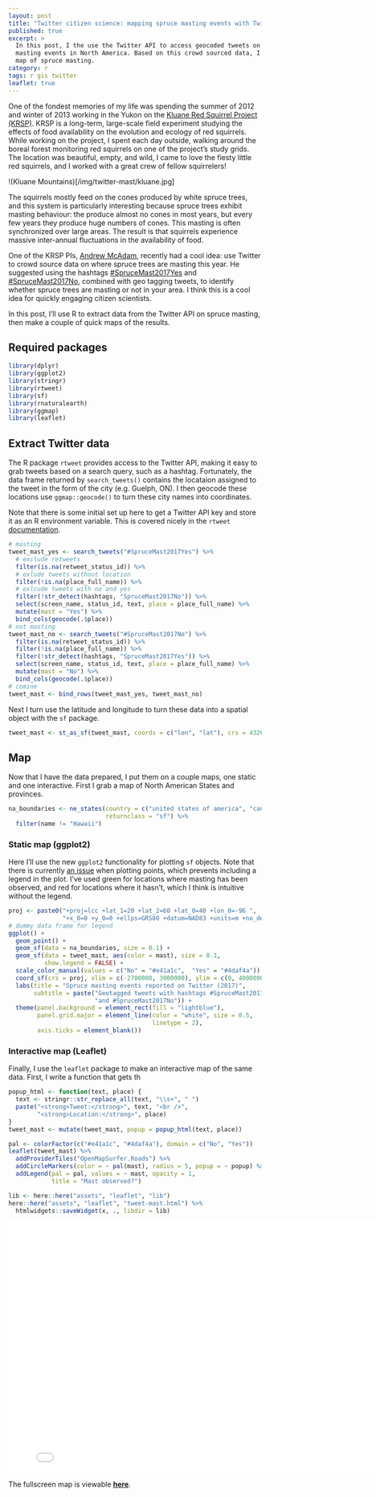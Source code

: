 ```yaml
---
layout: post
title: "Twitter citizen science: mapping spruce masting events with Twitter"
published: true
excerpt: >
  In this post, I the use the Twitter API to access geocoded tweets on spruce 
  masting events in North America. Based on this crowd sourced data, I produce a
  map of spruce masting.
category: r
tags: r gis twitter
leaflet: true
---
```


One of the fondest memories of my life was spending the summer of 2012 and winter of 2013 working in the Yukon on the [Kluane Red Squirrel Project (KRSP)](http://redsquirrel.biology.ualberta.ca/). KRSP is a long-term, large-scale field experiment studying the effects of food availability on the evolution and ecology of red squirrels. While working on the project, I spent each day outside, walking around the boreal forest monitoring red squirrels on one of the project's study grids. The location was beautiful, empty, and wild, I came to love the fiesty little red squirrels, and I worked with a great crew of fellow squirrelers!

!(Kluane Mountains)[/img/twitter-mast/kluane.jpg]

The squirrels mostly feed on the cones produced by white spruce trees, and this system is particularly interesting because spruce trees exhibit masting behaviour: the produce almost no cones in most years, but every few years they produce huge numbers of cones. This masting is often synchronized over large areas. The result is that squirrels experience massive inter-annual fluctuations in the availability of food.

One of the KRSP PIs, [Andrew McAdam](http://www.mcadamlab.ca/), recently had a cool idea: use Twitter to crowd source data on where spruce trees are masting this year. He suggested using the hashtags [#SpruceMast2017Yes ](https://twitter.com/hashtag/SpruceMast2017Yes?src=hash) and [#SpruceMast2017No ](https://twitter.com/hashtag/SpruceMast2017No?src=hash), combined with geo tagging tweets, to identify whether spruce trees are masting or not in your area. I think this is a cool idea for quickly engaging citizen scientists.

In this post, I'll use R to extract data from the Twitter API on spruce masting, then make a couple of quick maps of the results.

## Required packages

```r
library(dplyr)
library(ggplot2)
library(stringr)
library(rtweet)
library(sf)
library(rnaturalearth)
library(ggmap)
library(leaflet)
```

## Extract Twitter data

The R package `rtweet` provides access to the Twitter API, making it easy to grab tweets based on a search query, such as a hashtag. Fortunately, the data frame returned by `search_tweets()` contains the locataion assigned to the tweet in the form of the city (e.g. Guelph, ON). I then geocode these locations use `ggmap::geocode()` to turn these city names into coordinates.

Note that there is some initial set up here to get a Twitter API key and store it as an R environment variable. This is covered nicely in the `rtweet` [documentation](http://rtweet.info/articles/auth.html).

```r
# masting
tweet_mast_yes <- search_tweets("#SpruceMast2017Yes") %>% 
  # exclude retweets
  filter(is.na(retweet_status_id)) %>% 
  # exlude tweets without location
  filter(!is.na(place_full_name)) %>% 
  # exlcude tweets with no and yes
  filter(!str_detect(hashtags, "SpruceMast2017No")) %>% 
  select(screen_name, status_id, text, place = place_full_name) %>% 
  mutate(mast = "Yes") %>% 
  bind_cols(geocode(.$place))
# not masting
tweet_mast_no <- search_tweets("#SpruceMast2017No") %>% 
  filter(is.na(retweet_status_id)) %>% 
  filter(!is.na(place_full_name)) %>% 
  filter(!str_detect(hashtags, "SpruceMast2017Yes")) %>% 
  select(screen_name, status_id, text, place = place_full_name) %>% 
  mutate(mast = "No") %>% 
  bind_cols(geocode(.$place))
# comine
tweet_mast <- bind_rows(tweet_mast_yes, tweet_mast_no)
```

Next I turn use the latitude and longitude to turn these data into a spatial object with the `sf` package.

```r
tweet_mast <- st_as_sf(tweet_mast, coords = c("lon", "lat"), crs = 4326)
```

## Map 

Now that I have the data prepared, I put them on a couple maps, one static and one interactive. First I grab a map of North American States and provinces.

```r
na_boundaries <- ne_states(country = c("united states of america", "canada"),
                           returnclass = "sf") %>% 
  filter(name != "Hawaii")
```

### Static map (ggplot2)

Here I'll use the new `ggplot2` functionality for plotting `sf` objects. Note that there is currently [an issue](https://github.com/tidyverse/ggplot2/issues/2037) when plotting points, which prevents including a legend in the plot. I've used green for locations where masting has been observed, and red for locations where it hasn't, which I think is intuitive without the legend.

```r
proj <- paste0("+proj=lcc +lat_1=20 +lat_2=60 +lat_0=40 +lon_0=-96 ",
               "+x_0=0 +y_0=0 +ellps=GRS80 +datum=NAD83 +units=m +no_defs")
# dummy data frame for legend
ggplot() +
  geom_point() +
  geom_sf(data = na_boundaries, size = 0.1) +
  geom_sf(data = tweet_mast, aes(color = mast), size = 0.1,
          show.legend = FALSE) +
  scale_color_manual(values = c("No" = "#e41a1c",  "Yes" = "#4daf4a")) +
  coord_sf(crs = proj, xlim = c(-2700000, 3000000), ylim = c(0, 4000000)) +
  labs(title = "Spruce masting events reported on Twitter (2017)",
       subtitle = paste("Geotagged tweets with hashtags #SpruceMast2017Yes",
                        "and #SpruceMast2017No")) +
  theme(panel.background = element_rect(fill = "lightblue"), 
        panel.grid.major = element_line(color = "white", size = 0.5, 
                                        linetype = 2),
        axis.ticks = element_blank())
```

### Interactive map (Leaflet)

Finally, I use the `leaflet` package to make an interactive map of the same data. First, I write a function that gets th

```r
popup_html <- function(text, place) {
  text <- stringr::str_replace_all(text, "\\s+", " ")
  paste("<strong>Tweet:</strong>", text, "<br />", 
        "<strong>Location:</strong>", place)
}
tweet_mast <- mutate(tweet_mast, popup = popup_html(text, place))
```

```r
pal <- colorFactor(c("#e41a1c", "#4daf4a"), domain = c("No", "Yes"))
leaflet(tweet_mast) %>% 
  addProviderTiles("OpenMapSurfer.Roads") %>% 
  addCircleMarkers(color = ~ pal(mast), radius = 5, popup = ~ popup) %>% 
  addLegend(pal = pal, values = ~ mast, opacity = 1,
            title = "Mast observed?")
```

```r
lib <- here::here("assets", "leaflet", "lib")
here::here("assets", "leaflet", "tweet-mast.html") %>% 
  htmlwidgets::saveWidget(x, ., libdir = lib)
```

<iframe src="/assets/leaflet/tweet-mast.html" style="border: none; width: 800px; height: 500px"></iframe>

The fullscreen map is viewable <a href="/assets/leaflet/tweet-mast.html" target="_blank"><strong>here</strong></a>.